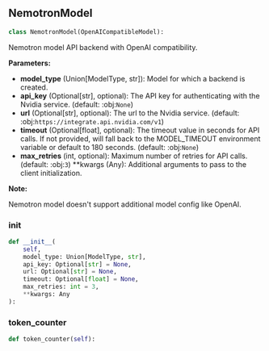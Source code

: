 <a id="camel.models.nemotron_model"></a>

<a id="camel.models.nemotron_model.NemotronModel"></a>

## NemotronModel

```python
class NemotronModel(OpenAICompatibleModel):
```

Nemotron model API backend with OpenAI compatibility.

**Parameters:**

- **model_type** (Union[ModelType, str]): Model for which a backend is created.
- **api_key** (Optional[str], optional): The API key for authenticating with the Nvidia service. (default: :obj:`None`)
- **url** (Optional[str], optional): The url to the Nvidia service. (default: :obj:`https://integrate.api.nvidia.com/v1`)
- **timeout** (Optional[float], optional): The timeout value in seconds for API calls. If not provided, will fall back to the MODEL_TIMEOUT environment variable or default to 180 seconds. (default: :obj:`None`)
- **max_retries** (int, optional): Maximum number of retries for API calls. (default: :obj:`3`) **kwargs (Any): Additional arguments to pass to the client initialization.

**Note:**

Nemotron model doesn't support additional model config like OpenAI.

<a id="camel.models.nemotron_model.NemotronModel.__init__"></a>

### __init__

```python
def __init__(
    self,
    model_type: Union[ModelType, str],
    api_key: Optional[str] = None,
    url: Optional[str] = None,
    timeout: Optional[float] = None,
    max_retries: int = 3,
    **kwargs: Any
):
```

<a id="camel.models.nemotron_model.NemotronModel.token_counter"></a>

### token_counter

```python
def token_counter(self):
```
